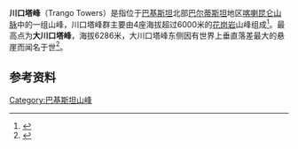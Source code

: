 {{Infobox Mountain
|Name =川口塔峰
|Photo =Trango Towers 2.jpg
|Caption = 图中中间为“川口无名塔”；中间偏左为“Trango Monk”；左边远方为“Trango II”；“大川口塔峰”位于右侧。
|Elevation = 6,286 m（20,623 ft）
|Range =[[喀喇昆仑山脉|喀喇昆仑山脉]]
|Location =[[巴基斯坦|巴基斯坦]][[巴尔蒂斯坦|巴尔蒂斯坦]]
|Coordinates = {{coord|35|46|N|76|11|E|type:mountain}}
|Prominence =
|First ascent = 1977年
|Easiest route =
| pushpin_map = Pakistan
| pushpin_map_caption =川口塔峰的位置
| latd=35 | latm=46| lats=0 | latNS=N
| longd=76| longm=11| longs=0 | longEW=E
}}
'''川口塔峰'''（Trango Towers）是指位于[[巴基斯坦|巴基斯坦]]北部[[巴尔蒂斯坦|巴尔蒂斯坦]]地区[[喀喇昆仑山脉|喀喇昆仑山脉]]中的一组山峰，川口塔峰群主要由4座海拔超过6000米的[[花岗岩|花岗岩]]山峰组成<ref>{{Cite web |url=http://www.pakistanpaedia.com/landmarks/trango/trango_tower_pakistan.htm |title=www.pakistanpaedia.com |access-date=2011-11-24 |archive-date=2020-01-20 |archive-url=https://web.archive.org/web/20200120203632/http://pakistanpaedia.com/landmarks/trango/trango_tower_pakistan.htm |dead-url=no }}</ref>。最高点为'''大川口塔峰'''，海拔6286米，大川口塔峰东侧因有世界上垂直落差最大的悬崖而闻名于世<ref>{{cite web | language = zh-cn | publisher = 人民网 | title = 组图：全球十大最绚丽悬崖小新之父失足悬崖在内 | url = http://travel.people.com.cn/GB/10168588.html | date = 2009-10-10 | accessdate = 2011-11-24 | archive-date = 2018-09-26 | archive-url = https://web.archive.org/web/20180926152240/http://travel.people.com.cn/GB/10168588.html | dead-url = yes }}</ref>。
==参考资料==
{{reflist}}
[[Category:巴基斯坦山峰|Category:巴基斯坦山峰]]